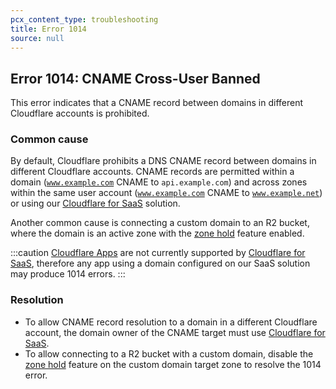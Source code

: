 ```yaml
---
pcx_content_type: troubleshooting
title: Error 1014
source: null
---
```


## Error 1014: CNAME Cross-User Banned

This error indicates that a CNAME record between domains in different Cloudflare accounts is prohibited.

### Common cause

By default, Cloudflare prohibits a DNS CNAME record between domains in different Cloudflare accounts. CNAME records are permitted within a domain ([`www.example.com`](http://www.example.com) CNAME to `api.example.com`) and across zones within the same user account ([`www.example.com`](http://www.example.com) CNAME to [`www.example.net`](http://www.example.net)) or using our [Cloudflare for SaaS](https://www.cloudflare.com/saas/) solution.

Another common cause is connecting a custom domain to an R2 bucket, where the domain is an active zone with the [zone hold](/fundamentals/setup/account/account-security/zone-holds/) feature enabled.

:::caution
[Cloudflare Apps](https://www.cloudflare.com/apps/) are not currently supported by [Cloudflare for SaaS](/cloudflare-for-platforms/cloudflare-for-saas/), therefore any app using a domain configured on our SaaS solution may produce 1014 errors.
:::

### Resolution

- To allow CNAME record resolution to a domain in a different Cloudflare account, the domain owner of the CNAME target must use [Cloudflare for SaaS](/cloudflare-for-platforms/cloudflare-for-saas/).
- To allow connecting to a R2 bucket with a custom domain, disable the [zone hold](/fundamentals/setup/account/account-security/zone-holds/) feature on the custom domain target zone to resolve the 1014 error.

